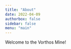```yaml
---
title: "About"
date: 2022-04-09
authorbox: false
sidebar: false
menu: "main"
---
```


Welcome to the Vorthos Mine!
